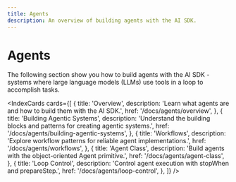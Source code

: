 ```yaml
---
title: Agents
description: An overview of building agents with the AI SDK.
---
```


# Agents

The following section show you how to build agents with the AI SDK - systems where large language models (LLMs) use tools in a loop to accomplish tasks.

<IndexCards
  cards={[
    {
      title: 'Overview',
      description: 'Learn what agents are and how to build them with the AI SDK.',
      href: '/docs/agents/overview',
    },
    {
      title: 'Building Agentic Systems',
      description: 'Understand the building blocks and patterns for creating agentic systems.',
      href: '/docs/agents/building-agentic-systems',
    },
    {
      title: 'Workflows',
      description: 'Explore workflow patterns for reliable agent implementations.',
      href: '/docs/agents/workflows',
    },
    {
      title: 'Agent Class',
      description: 'Build agents with the object-oriented Agent primitive.',
      href: '/docs/agents/agent-class',
    },
    {
      title: 'Loop Control',
      description: 'Control agent execution with stopWhen and prepareStep.',
      href: '/docs/agents/loop-control',
    },
  ]}
/>